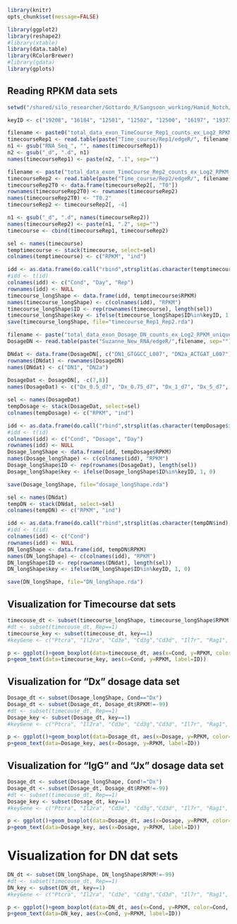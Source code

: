 ```r
library(knitr)
opts_chunk$set(message=FALSE)
```

```r
library(ggplot2)
library(reshape2)
#library(xtable)
library(data.table)
library(RColorBrewer)
#library(gdata)
library(gplots)
```
## Reading RPKM data sets 
```r
setwd("/shared/silo_researcher/Gottardo_R/Sangsoon_working/Hamid_Notch/Suzanne_RNA_Seq/RawData/")

keyID <- c("19208", "16184", "12501", "12502", "12500", "16197", "19373", "19374", "12503", "15205", "67122", "14462", "58208", "18109", "17869", "21414", "14357", "15213", "18128", "18129", "18131")

filename <- paste0("total_data_exon_TimeCourse_Rep1_counts_ex_Log2_RPKM_uniqueOverlap.txt")
timecourseRep1 <- read.table(paste("Time_course/Rep1/edgeR/", filename, sep=""))
n1 <- gsub("RNA_Seq_", "", names(timecourseRep1))
n2 <- gsub("_d", ".d", n1)
names(timecourseRep1) <- paste(n2, ".1", sep="")

filename <- paste("total_data_exon_TimeCourse_Rep2_counts_ex_Log2_RPKM_uniqueOverlap.txt", sep="")
timecourseRep2 <- read.table(paste("Time_course/Rep2/edgeR/", filename, sep=""))
timecourseRep2T0 <- data.frame(timecourseRep2[, "T0"])
rownames(timecourseRep2T0) <- rownames(timecourseRep2)
names(timecourseRep2T0) <- "T0.2"
timecourseRep2 <- timecourseRep2[, -4]

n1 <- gsub("_d", ".d", names(timecourseRep2))
names(timecourseRep2) <- paste(n1, ".2", sep="")
timecourse <- cbind(timecourseRep1, timecourseRep2)

sel <- names(timecourse)
temptimecourse <- stack(timecourse, select=sel)
colnames(temptimecourse) <- c("RPKM", "ind")

idd <- as.data.frame(do.call("rbind",strsplit(as.character(temptimecourse$ind), "\\.")))
#idd <- t(id)
colnames(idd) <- c("Cond", "Day", "Rep")
rownames(idd) <- NULL
timecourse_longShape <- data.frame(idd, temptimecourse$RPKM)
names(timecourse_longShape) <- c(colnames(idd), "RPKM")
timecourse_longShape$ID <- rep(rownames(timecourse), length(sel))
timecourse_longShape$key <- ifelse(timecourse_longShape$ID%in%keyID, 1, 0)
save(timecourse_longShape, file="timecourse_Rep1_Rep2.rda")

filename <- paste("total_data_exon_Dosage_DN_counts_ex_Log2_RPKM_uniqueOverlap.txt", sep="")
DosageDN <- read.table(paste("Suzanne_New_RNA/edgeR/",filename, sep=""))

DNdat <- data.frame(DosageDN[, c("DN1_GTGGCC_L007", "DN2a_ACTGAT_L007")])
rownames(DNdat) <- rownames(DosageDN)
names(DNdat) <- c("DN1", "DN2a")    
  
DosageDat <- DosageDN[, -c(7,8)]
names(DosageDat) <- c("Dx_0.5_d7", "Dx_0.75_d7", "Dx_1_d7", "Dx_5_d7", "IgG_20_d7", "Jx_20_d7")

sel <- names(DosageDat)
tempDosage <- stack(DosageDat, select=sel)
colnames(tempDosage) <- c("RPKM", "ind")

idd <- as.data.frame(do.call("rbind",strsplit(as.character(tempDosage$ind), "\\_")))
#idd <- t(id)
colnames(idd) <- c("Cond", "Dosage", "Day")
rownames(idd) <- NULL
Dosage_longShape <- data.frame(idd, tempDosage$RPKM)
names(Dosage_longShape) <- c(colnames(idd), "RPKM")
Dosage_longShape$ID <- rep(rownames(DosageDat), length(sel))
Dosage_longShape$key <- ifelse(Dosage_longShape$ID%in%keyID, 1, 0)

save(Dosage_longShape, file="dosage_longShape.rda")

sel <- names(DNdat)
tempDN <- stack(DNdat, select=sel)
colnames(tempDN) <- c("RPKM", "ind")

idd <- as.data.frame(do.call("rbind",strsplit(as.character(tempDN$ind), "\\.")))
#idd <- t(id)
colnames(idd) <- c("Cond")
rownames(idd) <- NULL
DN_longShape <- data.frame(idd, tempDN$RPKM)
names(DN_longShape) <- c(colnames(idd), "RPKM")
DN_longShape$ID <- rep(rownames(DNdat), length(sel))
DN_longShape$key <- ifelse(DN_longShape$ID%in%keyID, 1, 0)

save(DN_longShape, file="DN_longShape.rda")

```
## Visualization for Timecourse dat sets
```r

timecouse_dt <- subset(timecourse_longShape, timecourse_longShape$RPKM!=-99)
#dt <- subset(timecouse_dt, Rep==1)
timecourse_key <- subset(timecouse_dt, key==1)
#keyGene <- c("Ptcra", "Il2ra", "Cd3e", "Cd3g","Cd3d", "Il7r", "Rag1", "Rag2", "Cd247", "Hes1", "Nrarp", "Gata3", "Bcl11b", "MycN", "Myc", "Tcf7", "Dtx1", "Hey1", "Notch1", "Notch2", "Notch3")

p <- ggplot()+geom_boxplot(data=timecouse_dt, aes(x=Cond, y=RPKM, color=Cond, fill=Cond))+facet_grid(Day~Rep)+theme_bw()
p+geom_text(data=timecourse_key, aes(x=Cond, y=RPKM, label=ID))

```
## Visualization for "Dx" dosage data set
```r
Dosage_dt <- subset(Dosage_longShape, Cond=="Dx")
Dosage_dt <- subset(Dosage_dt, Dosage_dt$RPKM!=-99)
#dt <- subset(timecouse_dt, Rep==1)
Dosage_key <- subset(Dosage_dt, key==1)
#keyGene <- c("Ptcra", "Il2ra", "Cd3e", "Cd3g","Cd3d", "Il7r", "Rag1", "Rag2", "Cd247", "Hes1", "Nrarp", "Gata3", "Bcl11b", "MycN", "Myc", "Tcf7", "Dtx1", "Hey1", "Notch1", "Notch2", "Notch3")

p <- ggplot()+geom_boxplot(data=Dosage_dt, aes(x=Dosage, y=RPKM, color=Dosage, fill=Dosage))#+facet_grid(.~Dosage)+theme_bw()
p+geom_text(data=Dosage_key, aes(x=Dosage, y=RPKM, label=ID))

```
## Visualization for "IgG" and "Jx" dosage data set
```r
Dosage_dt <- subset(Dosage_longShape, Cond!="Dx")
Dosage_dt <- subset(Dosage_dt, Dosage_dt$RPKM!=-99)
#dt <- subset(timecouse_dt, Rep==1)
Dosage_key <- subset(Dosage_dt, key==1)
#keyGene <- c("Ptcra", "Il2ra", "Cd3e", "Cd3g","Cd3d", "Il7r", "Rag1", "Rag2", "Cd247", "Hes1", "Nrarp", "Gata3", "Bcl11b", "MycN", "Myc", "Tcf7", "Dtx1", "Hey1", "Notch1", "Notch2", "Notch3")

p <- ggplot()+geom_boxplot(data=Dosage_dt, aes(x=Dosage, y=RPKM, color=Dosage, fill=Dosage))+facet_grid(.~Cond)+theme_bw()
p+geom_text(data=Dosage_key, aes(x=Dosage, y=RPKM, label=ID))

```
# Visualization for DN dat sets
```r

DN_dt <- subset(DN_longShape, DN_longShape$RPKM!=-99)
#dt <- subset(timecouse_dt, Rep==1)
DN_key <- subset(DN_dt, key==1)
#keyGene <- c("Ptcra", "Il2ra", "Cd3e", "Cd3g","Cd3d", "Il7r", "Rag1", "Rag2", "Cd247", "Hes1", "Nrarp", "Gata3", "Bcl11b", "MycN", "Myc", "Tcf7", "Dtx1", "Hey1", "Notch1", "Notch2", "Notch3")

p <- ggplot()+geom_boxplot(data=DN_dt, aes(x=Cond, y=RPKM, color=Cond, fill=Cond))
p+geom_text(data=DN_key, aes(x=Cond, y=RPKM, label=ID))

```


